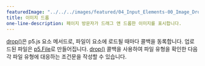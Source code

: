 ---
featuredImage: "../../../images/featured/04_Input_Elements-00_Image_Drop-thumbnail.png"
title: 이미지 드롭
one-line-description: 페이지 방문자가 드래그 앤 드롭한 이미지를 표시합니다.
---

<a href="https://p5js.org/reference/#/p5.Element/drop" target="_blank">drop()</a>은 p5.js 요소 메서드로, 파일이 요소에 로드될 때마다 콜백을 동록합니다. 업로드된 파일은 <a href="https://p5js.org/reference/#/p5.File" target="_blank">p5.File</a>로 만들어집니다. 
<a href="https://p5js.org/reference/#/p5.Element/drop" target="_blank">drop()</a> 콜백을 사용하여 파일 유형을 확인한 다음 각 파일 유형에 대응하는 조건문을 작성할 수 있습니다.
